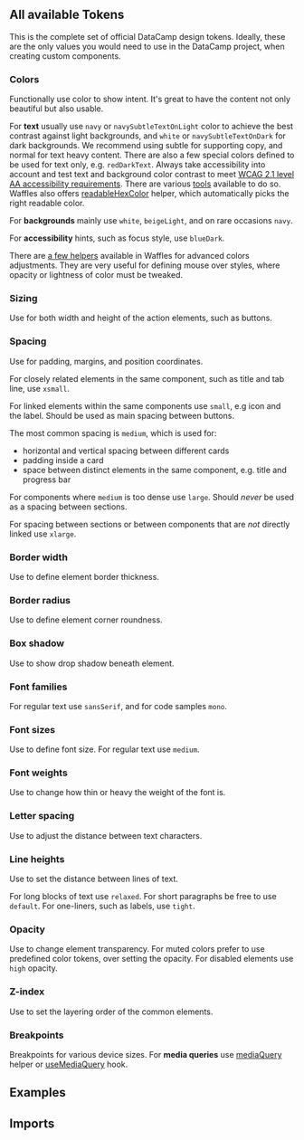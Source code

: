 


<Layout title="Design Tokens" description="Design tokens are the smallest design system atoms. They are named entities that store visual design attributes, and are crucial to keeping designs consistent. They are used in place of hardcoded values, such as HEX color codes for color or pixel values for spacing.">

## All available Tokens

This is the complete set of official DataCamp design tokens. Ideally, these are the only values you would need to use in the DataCamp project, when creating custom components.

### Colors

Functionally use color to show intent. It's great to have the content not only beautiful but also usable.

For **text** usually use `navy` or `navySubtleTextOnLight` color to achieve the best contrast against light backgrounds, and `white` or `navySubtleTextOnDark` for dark backgrounds. We recommend using subtle for supporting copy, and normal for text heavy content. There are also a few special colors defined to be used for text only, e.g. `redDarkText`. Always take accessibility into account and test text and background color contrast to meet [WCAG 2.1 level AA accessibility requirements](https://www.w3.org/TR/WCAG21/#contrast-minimum). There are various [tools](https://contrast-grid.eightshapes.com/) available to do so. Waffles also offers [readableHexColor](/components/helpers/#readablehexcolor) helper, which automatically picks the right readable color.

For **backgrounds** mainly use `white`, `beigeLight`, and on rare occasions `navy`.

For **accessibility** hints, such as focus style, use `blueDark`.

There are [a few helpers](/components/helpers) available in Waffles for advanced colors adjustments. They are very useful for defining mouse over styles, where opacity or lightness of color must be tweaked.

<DesignTokensTable tokensGroup="colors" />

### Sizing

Use for both width and height of the action elements, such as buttons.

<DesignTokensTable tokensGroup="sizing" />

### Spacing

Use for padding, margins, and position coordinates.

For closely related elements in the same component, such as title and tab line, use `xsmall`.

For linked elements within the same components use `small`, e.g icon and the label. Should be used as main spacing between buttons.

The most common spacing is `medium`, which is used for:

- horizontal and vertical spacing between different cards
- padding inside a card
- space between distinct elements in the same component, e.g. title and progress bar

For components where `medium` is too dense use `large`. Should _never_ be used as a spacing between sections.

For spacing between sections or between components that are _not_ directly linked use `xlarge`.

<DesignTokensTable tokensGroup="spacing" />

### Border width

Use to define element border thickness.

<DesignTokensTable tokensGroup="borderWidth" />

### Border radius

Use to define element corner roundness.

<DesignTokensTable tokensGroup="borderRadius" />

### Box shadow

Use to show drop shadow beneath element.

<DesignTokensTable tokensGroup="boxShadow" />

### Font families

For regular text use `sansSerif`, and for code samples `mono`.

<DesignTokensTable tokensGroup="fontFamilies" />

### Font sizes

Use to define font size. For regular text use `medium`.

<DesignTokensTable tokensGroup="fontSizes" />

### Font weights

Use to change how thin or heavy the weight of the font is.

<DesignTokensTable tokensGroup="fontWeights" />

### Letter spacing

Use to adjust the distance between text characters.

<DesignTokensTable tokensGroup="letterSpacing" />

### Line heights

Use to set the distance between lines of text.

For long blocks of text use `relaxed`. For short paragraphs be free to use `default`. For one-liners, such as labels, use `tight`.

<DesignTokensTable tokensGroup="lineHeights" />

### Opacity

Use to change element transparency. For muted colors prefer to use predefined color tokens, over setting the opacity. For disabled elements use `high` opacity.

<DesignTokensTable tokensGroup="opacity" />

### Z-index

Use to set the layering order of the common elements.

<DesignTokensTable tokensGroup="zIndex" />

### Breakpoints

Breakpoints for various device sizes. For **media queries** use [mediaQuery](/components/helpers/#mediaquery) helper or [useMediaQuery](/components/hooks/#usemediaquery) hook.

<DesignTokensTable tokensGroup="breakpoints" />

## Examples

<Example title="Custom Button" path="design-tokens/custom-button">
  <CustomButton />
</Example>

<Example title="Custom Card" path="design-tokens/custom-card">
  <CustomCard />
</Example>

## Imports

<Imports module={TokensExports} path="@datacamp/waffles/tokens" />

</Layout>
